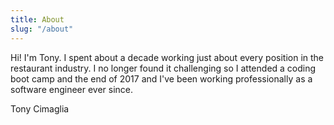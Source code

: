```yaml
---
title: About
slug: "/about"
---
```


Hi! I'm Tony. I spent about a decade working just about every position in the restaurant industry. 
I no longer found it challenging so I attended a coding boot camp and the end of 2017 and I've been working professionally as a software engineer ever since.

Tony Cimaglia
